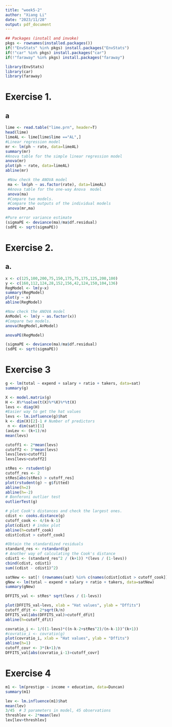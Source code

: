 ```yaml
---
title: "week5-2"
author: "Xiang Li"
date: "2023/11/28"
output: pdf_document
---
```

```r
## Packages (install and invoke)
pkgs <- rownames(installed.packages())
if(!"EnvStats" %in% pkgs) install.packages("EnvStats")
if(!"car" %in% pkgs) install.packages("car")
if(!"faraway" %in% pkgs) install.packages("faraway")
```
```r
library(EnvStats)
library(car)
library(faraway)
```
# Exercise 1.
## a
```r
lime <- read.table("lime.prn", header=T)
head(lime)
limeAL <- lime[lime$lime =="AL",]
#Linear regression model
mr <- lm(ph ~ rate, data=limeAL)
summary(mr)
#Anova table for the simple linear regression model
anova(mr)
plot(ph ~ rate, data=limeAL)
abline(mr)
```
```r
 #Now check the ANOVA model
 ma <- lm(ph ~ as.factor(rate), data=limeAL)
 #Anova table for the one-way Anova  model
 anova(ma)
 #Compare two models.
 #Compare the outputs of the individual models
 anova(mr,ma)
```
```r
#Pure error variance estimate
(sigmaPE <- deviance(ma)/ma$df.residual)
(sdPE <- sqrt(sigmaPE))
```
# Exercise 2.
## a.
```r
x <- c(125,100,200,75,150,175,75,175,125,200,100)
y <- c(160,112,124,28,152,156,42,124,150,104,136)
RegModel <- lm(y~x)
summary(RegModel)
plot(y ~ x)
abline(RegModel)
```
```r
#Now check the ANOVA model
AnModel <- lm(y ~ as.factor(x))
#Compare two models.
anova(RegModel,AnModel)
```
```r
anovaPE(RegModel)

(sigmaPE <- deviance(ma)/ma$df.residual)
(sdPE <- sqrt(sigmaPE))
```
# Exercise 3
```r
g <- lm(total ~ expend + salary + ratio + takers, data=sat)
summary(g)
```
```r
X <- model.matrix(g)
H <- X%*%solve(t(X)%*%X)%*%t(X)
levs <- diag(H)
#Easier way to get the hat values
levs <- lm.influence(g)$hat
k <- dim(X)[2]-1 # Number of predictors
 n <- dim(sat)[1]
(avLev <- (k+1)/n)
mean(levs)
```
```r
cutoff1 <- 2*mean(levs)
cutoff2 <- 3*mean(levs)
levs[levs>cutoff1]
levs[levs>cutoff2]
```
```r
stRes <- rstudent(g)
cutoff_res <- 2
stRes[abs(stRes) > cutoff_res]
plot(rstudent(g) ~ g$fitted)
abline(h=2)
abline(h=-2)
# Bonferoni outlier test
outlierTest(g)
```
```r
# plot Cook's distances and check the largest ones.
cdist <- cooks.distance(g)
cutoff_cook <- 4/(n-k-1)
plot(cdist) # index plot
abline(h=cutoff_cook)
cdist[cdist > cutoff_cook]

#Obtain the standardized residuals
standard_res <- rstandard(g)
# Another way of calculating the Cook's distance
cdist1 <- (standard_res^2 / (k+1)) *(levs / (1-levs))
cbind(cdist, cdist1)
sum((cdist - cdist1)^2)
```
```r
satNew <- sat[! (rownames(sat) %in% c(names(cdist[cdist > cutoff_cook]))),]
gNew <- lm(total ~ expend + salary + ratio + takers, data=satNew)
summary(gNew)
```
```r
DFFITS_val <- stRes* sqrt(levs / (1-levs))

plot(DFFITS_val~levs, xlab = "Hat values", ylab = "Dffits")
cutoff_dfit <- 2*sqrt(k/n)
DFFITS_val[abs(DFFITS_val)>cutoff_dfit]
abline(h=cutoff_dfit)
```
```r
covratio_i <- 1/((1-levs)*((n-k-2+stRes^2)/(n-k-1))^(k+1))
#covratio_i <- covratio(g)
plot(covratio_i, xlab = "Hat values", ylab = "Dffits")
abline(h=1)
cutoff_covr <- 3*(k+1)/n
DFFITS_val[abs(covratio_i-1)>cutoff_covr]
```
# Exercise 4
```r
m1 <- lm(prestige ~ income + education, data=Duncan)
summary(m1)
```
```r
lev <- lm.influence(m1)$hat
mean(lev)
3/45  # 3 parameters in model, 45 observations
threshlev <- 2*mean(lev)
lev[lev>threshlev]
```
